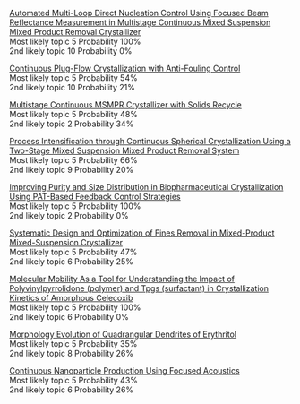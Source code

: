 [Automated Multi-Loop Direct Nucleation Control Using Focused Beam Reflectance Measurement in Multistage Continuous Mixed Suspension Mixed Product Removal Crystallizer](https://aiche.confex.com/aiche/2015/webprogram/Paper425352.html)   
Most likely topic 5  Probability 100%  
2nd likely topic 10  Probability 0%  


[Continuous Plug-Flow Crystallization with Anti-Fouling Control](https://aiche.confex.com/aiche/2015/webprogram/Paper434371.html)   
Most likely topic 5  Probability 54%  
2nd likely topic 10  Probability 21%  


[Multistage Continuous MSMPR Crystallizer with Solids Recycle](https://aiche.confex.com/aiche/2015/webprogram/Paper437563.html)   
Most likely topic 5  Probability 48%  
2nd likely topic 2  Probability 34%  


[Process Intensification through Continuous Spherical Crystallization Using a Two-Stage Mixed Suspension Mixed Product Removal System](https://aiche.confex.com/aiche/2015/webprogram/Paper426723.html)   
Most likely topic 5  Probability 66%  
2nd likely topic 9  Probability 20%  


[Improving Purity and Size Distribution in Biopharmaceutical Crystallization Using PAT-Based Feedback Control Strategies](https://aiche.confex.com/aiche/2015/webprogram/Paper416842.html)   
Most likely topic 5  Probability 100%  
2nd likely topic 2  Probability 0%  


[Systematic Design and Optimization of Fines Removal in Mixed-Product Mixed-Suspension Crystallizer](https://aiche.confex.com/aiche/2015/webprogram/Paper436072.html)   
Most likely topic 5  Probability 47%  
2nd likely topic 6  Probability 25%  


[Molecular Mobility As a Tool for Understanding the Impact of Polyvinylpyrrolidone (polymer) and Tpgs (surfactant) in Crystallization Kinetics of Amorphous Celecoxib](https://aiche.confex.com/aiche/2015/webprogram/Paper408475.html)   
Most likely topic 5  Probability 100%  
2nd likely topic 6  Probability 0%  


[Morphology Evolution of Quadrangular Dendrites of Erythritol](https://aiche.confex.com/aiche/2015/webprogram/Paper423568.html)   
Most likely topic 5  Probability 35%  
2nd likely topic 8  Probability 26%  


[Continuous Nanoparticle Production Using Focused Acoustics](https://aiche.confex.com/aiche/2015/webprogram/Paper429782.html)   
Most likely topic 5  Probability 43%  
2nd likely topic 6  Probability 26%  

